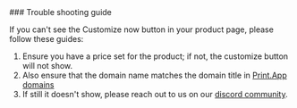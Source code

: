 
<Note>
### Trouble shooting guide

If you can't see the Customize now button in your product page, please follow these guides:

1.  Ensure you have a price set for the product; if not, the customize button will not show.
2.  Also ensure that the domain name matches the domain title in [Print.App domains](https://admin.print.app/domains)
3.  If still it doesn't show, please reach out to us on our [discord community](https://discord.gg/XNdtdFxNdE).

</Note>